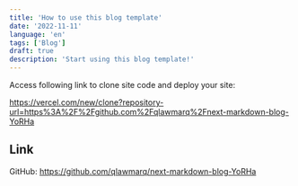 ```yaml
---
title: 'How to use this blog template'
date: '2022-11-11'
language: 'en'
tags: ['Blog']
draft: true
description: 'Start using this blog template!'
---
```


Access following link to clone site code and deploy your site:

https://vercel.com/new/clone?repository-url=https%3A%2F%2Fgithub.com%2Fqlawmarq%2Fnext-markdown-blog-YoRHa

## Link

GitHub: https://github.com/qlawmarq/next-markdown-blog-YoRHa
